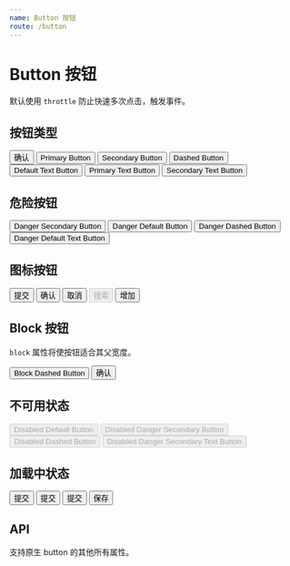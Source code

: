 ```yaml
---
name: Button 按钮
route: /button
---
```



# Button 按钮

默认使用 `throttle` 防止快速多次点击，触发事件。

## 按钮类型

<Playground>
  <Button htmlType="submit">确认</Button>
  <Button style={{ marginLeft: 8 }} theme="primary">
    Primary Button
  </Button>
  <Button style={{ marginLeft: 8 }} theme="secondary">
    Secondary Button
  </Button>
  <Button style={{ marginLeft: 8 }} theme="dashed">
    Dashed Button
  </Button>
  <Button style={{ marginLeft: 8 }} text>
    Default Text Button
  </Button>
  <Button style={{ marginLeft: 8 }} theme="primary" text>
    Primary Text Button
  </Button>
  <Button style={{ marginLeft: 8 }} theme="secondary" text>
    Secondary Text Button
  </Button>
</Playground>

## 危险按钮

<Playground>
  <Button theme="secondary" danger>
    Danger Secondary Button
  </Button>
  <Button style={{ marginLeft: 8 }} danger>
    Danger Default Button
  </Button>
  <Button style={{ marginLeft: 8 }} theme="dashed" danger>
    Danger Dashed Button
  </Button>
  <Button style={{ marginLeft: 8 }} danger text>
    Danger Default Text Button
  </Button>
</Playground>

## 图标按钮

<Playground>
  <Button icon="search">提交</Button>
  <Button style={{ marginLeft: 8 }} theme="primary" icon="search">
    确认
  </Button>
  <Button style={{ marginLeft: 8 }} theme="secondary" icon="search" danger>
    取消
  </Button>
  <Button style={{ marginLeft: 8 }} theme="secondary" icon="search" disabled>
    搜索
  </Button>
  <Button style={{ marginLeft: 8 }} theme="dashed" icon="search">
    增加
  </Button>
</Playground>

## Block 按钮

`block` 属性将使按钮适合其父宽度。

<Playground>
  <Button theme="dashed" block>
    Block Dashed Button
  </Button>
  <Button style={{ marginTop: 8 }} theme="primary" block>
    确认
  </Button>
</Playground>

## 不可用状态

<Playground>
  <Button disabled>Disabled Default Button</Button>
  <Button style={{ marginLeft: 8 }} theme="secondary" danger disabled>
    Disabled Danger Secondary Button
  </Button>
  <Button style={{ marginLeft: 8 }} theme="dashed" disabled>
    Disabled Dashed Button
  </Button>
  <Button style={{ marginLeft: 8 }} theme="primary" danger disabled text>
    Disabled Danger Secondary Text Button
  </Button>
</Playground>

## 加载中状态

<Playground>
  <Button loading>提交</Button>
  <Button style={{ marginLeft: 8, width: 80 }} theme="primary" loading>
    提交
  </Button>
  <Button style={{ marginLeft: 8, width: 120 }} danger loading>
    提交
  </Button>
  <Button style={{ marginLeft: 20 }} theme="secondary" autoInsertSpace={false} text loading>
    保存
  </Button>
</Playground>

## API

<Props of={Button} />

支持原生 button 的其他所有属性。
